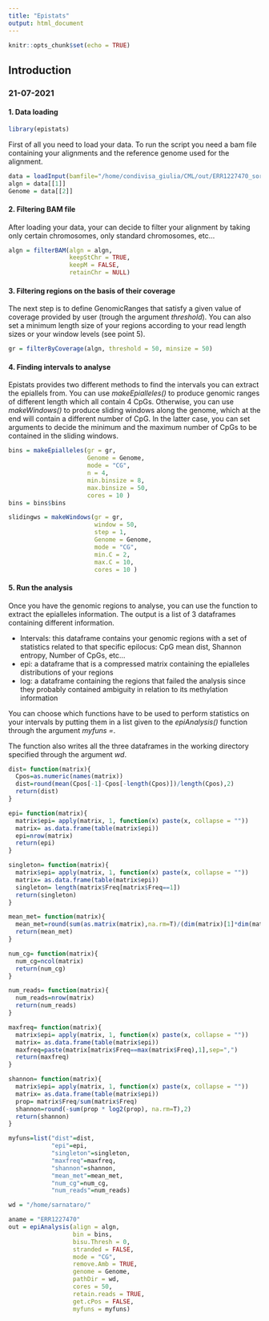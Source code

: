 ```yaml
---
title: "Epistats"
output: html_document
---
```


```r
knitr::opts_chunk$set(echo = TRUE)
```

## Introduction
### 21-07-2021 

#### 1. **Data loading** 
```r
library(epistats)
```

First of all you need to load your data. To run the script you need a bam file containing your alignments and the reference genome used for the alignment. 


```r
data = loadInput(bamfile="/home/condivisa_giulia/CML/out/ERR1227470_sorted.bam", genomefile = "/home/deriso/analysis/Genome/hg19/GRCh37.p13.genome.fa"  )
algn = data[[1]]
Genome = data[[2]]
```

#### 2. **Filtering BAM file**

After loading your data, your can decide to filter your alignment by taking only certain chromosomes, only standard chromosomes, etc...

```r
algn = filterBAM(algn = algn, 
                 keepStChr = TRUE, 
                 keepM = FALSE,
                 retainChr = NULL)
```

#### 3. **Filtering regions on the basis of their coverage**

The next step is to define GenomicRanges that satisfy a given value of coverage provided by user (trough the argument _threshold_). You can also set a minimum length size of your regions according to your read length sizes or your window levels (see point 5). 

```r
gr = filterByCoverage(algn, threshold = 50, minsize = 50)
```

#### 4. **Finding intervals to analyse**

Epistats provides two different methods to find the intervals you can extract the epiallels from. You can use _makeEpialleles()_ to produce genomic ranges of different length which all contain 4 CpGs. Otherwise, you can use _makeWindows()_ to produce sliding windows along the genome, which at the end will contain a different number of CpG. In the latter case, you can set arguments to decide the minimum and the maximum number of CpGs to be contained in the sliding windows. 

```r
bins = makeEpialleles(gr = gr, 
                      Genome = Genome, 
                      mode = "CG",
                      n = 4, 
                      min.binsize = 8, 
                      max.binsize = 50, 
                      cores = 10 )
bins = bins$bins
```

```r
slidingws = makeWindows(gr = gr, 
                        window = 50, 
                        step = 1, 
                        Genome = Genome, 
                        mode = "CG", 
                        min.C = 2, 
                        max.C = 10, 
                        cores = 10 )
```

#### 5. **Run the analysis**

Once you have the genomic regions to analyse, you can use the function to extract the epialleles information. 
The output is a list of 3 dataframes containing different information.

* Intervals: this dataframe contains your genomic regions with a set of statistics related to that specific epilocus: CpG mean dist, Shannon entropy, Number of CpGs, etc... 
* epi: a dataframe that is a compressed matrix containing the epialleles distributions of your regions
* log: a dataframe containing the regions that failed the analysis since they probably contained ambiguity in relation to its methylation information 

You can choose which functions have to be used to perform statistics on your intervals by putting them in a list given to the _epiAnalysis()_ function through the argument _myfuns =_. 

The function also writes all the three dataframes in the working directory specified through the argument _wd_. 

```r
dist= function(matrix){
  Cpos=as.numeric(names(matrix))
  dist=round(mean(Cpos[-1]-Cpos[-length(Cpos)])/length(Cpos),2)
  return(dist)
}

epi= function(matrix){
  matrix$epi= apply(matrix, 1, function(x) paste(x, collapse = ""))
  matrix= as.data.frame(table(matrix$epi))
  epi=nrow(matrix)
  return(epi)
}

singleton= function(matrix){
  matrix$epi= apply(matrix, 1, function(x) paste(x, collapse = ""))
  matrix= as.data.frame(table(matrix$epi))
  singleton= length(matrix$Freq[matrix$Freq==1])
  return(singleton)
}

mean_met= function(matrix){
  mean_met=round(sum(as.matrix(matrix),na.rm=T)/(dim(matrix)[1]*dim(matrix)[2]),2)
  return(mean_met)
}

num_cg= function(matrix){
  num_cg=ncol(matrix)
  return(num_cg)
}

num_reads= function(matrix){
  num_reads=nrow(matrix)
  return(num_reads)
}

maxfreq= function(matrix){
  matrix$epi= apply(matrix, 1, function(x) paste(x, collapse = ""))
  matrix= as.data.frame(table(matrix$epi))
  maxfreq=paste(matrix[matrix$Freq==max(matrix$Freq),1],sep=",")
  return(maxfreq)
}

shannon= function(matrix){
  matrix$epi= apply(matrix, 1, function(x) paste(x, collapse = ""))
  matrix= as.data.frame(table(matrix$epi))
  prop= matrix$Freq/sum(matrix$Freq)
  shannon=round(-sum(prop * log2(prop), na.rm=T),2)
  return(shannon)
}

myfuns=list("dist"=dist,
            "epi"=epi, 
            "singleton"=singleton, 
            "maxfreq"=maxfreq,
            "shannon"=shannon,
            "mean_met"=mean_met,
            "num_cg"=num_cg,
            "num_reads"=num_reads)

```

```r
wd = "/home/sarnataro/"
```

```r
aname = "ERR1227470"
out = epiAnalysis(align = algn, 
                  bin = bins, 
                  bisu.Thresh = 0,
                  stranded = FALSE, 
                  mode = "CG",
                  remove.Amb = TRUE, 
                  genome = Genome, 
                  pathDir = wd, 
                  cores = 50, 
                  retain.reads = TRUE, 
                  get.cPos = FALSE,
                  myfuns = myfuns)
```





